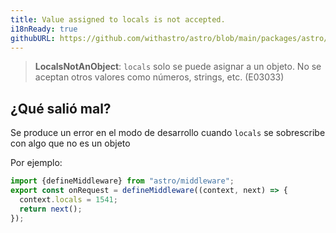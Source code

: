 ```yaml
---
title: Value assigned to locals is not accepted.
i18nReady: true
githubURL: https://github.com/withastro/astro/blob/main/packages/astro/src/core/errors/errors-data.ts
---
```


> **LocalsNotAnObject**: `locals` solo se puede asignar a un objeto. No se aceptan otros valores como números, strings, etc. (E03033)

## ¿Qué salió mal?
Se produce un error en el modo de desarrollo cuando `locals` se sobrescribe con algo que no es un objeto

Por ejemplo:
```ts
import {defineMiddleware} from "astro/middleware";
export const onRequest = defineMiddleware((context, next) => {
  context.locals = 1541;
  return next();
});
```


